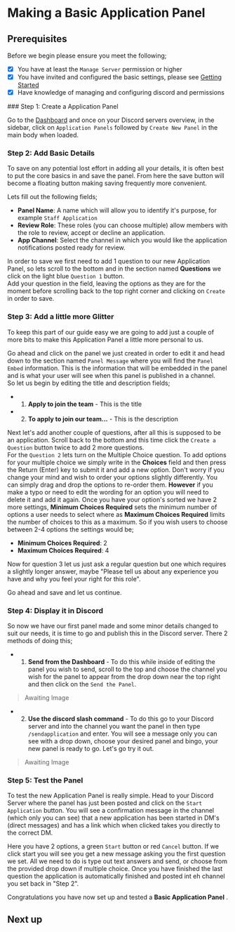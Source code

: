 
# Making a Basic Application Panel

## Prerequisites

Before we begin please ensure you meet the following;
<br />
- [x] You have at least the `Manage Server` permission or higher
- [x] You have invited and configured the basic settings, please see [Getting Started](../started)
- [x] Have knowledge of managing and configuring discord and permissions

<Steps>
### Step 1: Create a Application Panel

Go to the [Dashboard](https://tickety.top/dashboard) and once on your Discord servers overview, in the sidebar, click on `Application Panels` followed by `Create New Panel` in the main body when loaded.

### Step 2: Add Basic Details

<Callout type="info">
    To save on any potential lost effort in adding all your details, it is often best to put the core basics in and save the panel. From here the save button will become a floating button making saving frequently more convenient.
</Callout>

Lets fill out the following fields;
- **Panel Name**: A name which will allow you to identify it's purpose, for example `Staff Application`
- **Review Role**: These roles (you can choose multiple) allow members with the role to review, accept or decline an application.
- **App Channel**: Select the channel in which you would like the application notifications posted ready for review.

In order to save we first need to add 1 question to our new Application Panel, so lets scroll to the bottom and in the section named **__Questions__** we click on the light blue `Question 1` button.<br />
Add your question in the field, leaving the options as they are for the moment before scrolling back to the top right corner and clicking on `Create` in order to save.


### Step 3: Add a little more Glitter

To keep this part of our guide easy we are going to add just a couple of more bits to make this Application Panel a little more personal to us.

Go ahead and click on the panel we just created in order to edit it and head down to the section named `Panel Message` where you will find the `Panel Embed` information. This is the information that will be embedded in the panel and is what your user will see when this panel is published in a channel.<br />
So let us begin by editing the title and description fields;
- 1. **Apply to join the team** - This is the title
- 2. **To apply to join our team...** - This is the description

Next let's add another couple of questions, after all this is supposed to be an application. Scroll back to the bottom and this time click the `Create a Question` button twice to add 2 more questions.<br />
For the `Question 2` lets turn on the Multiple Choice question. To add options for your multiple choice we simply write in the **Choices** field and then press the Return (Enter) key to submit it and add a new option.
<Callout type="info">
    Don't worry if you change your mind and wish to order your options slightly differently. You can simply drag and drop  the options to re-order them. **However** if you make a typo or need to edit the wording for an option you will need to delete it and add it again.
</Callout>
Once you have your option's sorted we have 2 more settings, **Minimum Choices Required** sets the minimum number of options a user needs to select where as **Maximum Choices Required** limits the number of choices to this as a maximum. So if you wish users to choose between 2-4 options the settings would be;
- **Minimum Choices Required**: 2
- **Maximum Choices Required**: 4

Now for question 3 let us just ask a regular question but one which requires a slightly longer answer, maybe "Please tell us about any experience you have and why you feel your right for this role".

Go ahead and save and let us continue.

### Step 4: Display it in Discord

So now we have our first panel made and some minor details changed to suit our needs, it is time to go and publish this in the Discord server. There 2 methods of doing this;
- 1. **Send from the Dashboard** - To do this while inside of editing the panel you wish to send, scroll to the top and choose the channel you wish for the panel to appear from the drop down near the top right and then click on the `Send the Panel`.
> Awaiting Image
- 2. **Use the discord slash command** - To do this go to your Discord server and into the channel you want the panel in then type `/sendapplication` and enter. You will see a message only you can see with a drop down, choose your desired panel and bingo, your new panel is ready to go. Let's go try it out.
> Awaiting Image

### Step 5: Test the Panel

To test the new Application Panel is really simple. Head to your Discord Server where the panel has just been posted and click on the `Start Application` button.
You will see a confirmation message in the channel (which only you can see) that a new application has been started in DM's (direct messages) and has a link which when clicked takes you directly to the correct DM.

Here you have 2 options, a green `Start` button or red `Cancel` button. If we click start you will see you get a new message asking you the first question we set. All we need to do is type out text answers and send, or choose from the provided drop down if multiple choice. Once you have finished the last question the application is automatically finished and posted int eh channel you set back in "Step 2".
</Steps>

Congratulations you have now set up and tested a **Basic Application Panel** .

## Next up
<br />
<Cards.Card
    title="Available / Commands in Discord"
    href="/docs/started/commands"
    arrow
/>